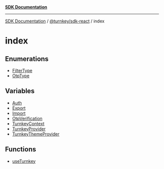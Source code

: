 [**SDK Documentation**](../../../README.mdx)

***

[SDK Documentation](../../../packages.mdx) / [@turnkey/sdk-react](../README.mdx) / index

# index

## Enumerations

- [FilterType](enumerations/FilterType.mdx)
- [OtpType](enumerations/OtpType.mdx)

## Variables

- [Auth](variables/Auth.mdx)
- [Export](variables/Export.mdx)
- [Import](variables/Import.mdx)
- [OtpVerification](variables/OtpVerification.mdx)
- [TurnkeyContext](variables/TurnkeyContext.mdx)
- [TurnkeyProvider](variables/TurnkeyProvider.mdx)
- [TurnkeyThemeProvider](variables/TurnkeyThemeProvider.mdx)

## Functions

- [useTurnkey](functions/useTurnkey.mdx)
